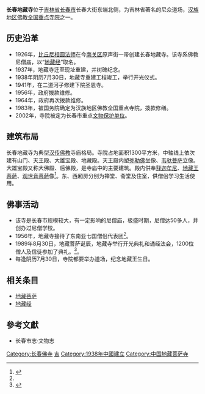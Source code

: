 {{文物保护单位
| 级别 = 3
| 省名 = 吉林省
| 市/县名 = 长春市
| 图片 = Feng-Ler Theatre.jpg
| 名称 = 地藏寺
| 编号 = 第7批第13号
| 分类 = 
| 所在 = 长春市长春大街7号
| 时代 = 1934年
| 登录 = 2004年12月30日
}}
'''长春地藏寺'''位于[[吉林省|吉林省]][[长春市|长春市]]长春大街东端北侧，为吉林省著名的尼众道场，[[汉族地区佛教全国重点寺院|汉族地区佛教全国重点寺院]]之一。

== 历史沿革 ==
*1926年，[[比丘尼|比丘尼]][[相圆法师|相圆法师]]在今[[南关区|南关区]]原声街一带创建长春地藏寺。该寺系佛教尼僧庙，以“[[地藏经|地藏经]]”取名。
*1937年，地藏寺迁至现址重建，并树碑纪念。
*1938年阴历7月30日，地藏寺重建工程竣工，举行开光仪式。
*1941年，在二道河子修建下院圣恩寺。
*1956年，政府拨款维修。
*1964年，政府再次拨款维修。
*1983年，被国务院确定为汉族地区佛教全国重点寺院，拨款修缮。
*2002年，寺院被定为长春市重点[[文物保护单位|文物保护单位]]。

== 建筑布局 ==
长春地藏寺为典型[[汉传佛教|汉传佛教]]寺庙格局。寺院占地面积1300平方米，中轴线上依次建有山门、天王殿、大雄宝殿、地藏殿。天王殿内塑[[弥勒佛|弥勒佛]]坐像、[[韦驮菩萨|韦驮菩萨]]立像。大雄宝殿又称大佛殿、后佛殿，是寺庙中的主要建筑。殿内供奉[[释迦牟尼|释迦牟尼]]、[[地藏王菩萨|地藏王菩萨]]、[[观世音菩萨|观世音菩萨]]像<ref name="A">{{Cite web |url=http://www.ccng.gov.cn/nggov_2/infocontent.jsp?infoid=345 |title=地藏寺 |accessdate=2009-08-03 |archive-date=2004-11-26 |archive-url=https://web.archive.org/web/20041126185833/http://www.ccng.gov.cn/nggov_2/infocontent.jsp?infoid=345 |dead-url=no }}</ref>。东、西厢房分别为禅堂、斋堂及住室，供僧侣学习生活使用。

==佛事活动==
*该寺是长春市规模较大，有一定影响的尼僧庙，极盛时期，尼僧达50多人，并创办过尼僧学校。
*1956年，地藏寺接待了东南亚七国僧侣代表团<ref name="A" />。
*1989年8月30日，地藏菩萨诞辰，地藏寺举行开光典礼和诵经法会，1200位僧人及信徒参加了典礼。<ref>{{Cite web |url=http://www.huaib.com/siyuan/12272.html |title=长春地藏寺 |accessdate=2009-08-03 |archive-date=2008-12-01 |archive-url=https://web.archive.org/web/20081201173823/http://huaib.com/siyuan/12272.html |dead-url=no }}</ref>。
*每逢阴历7月30日，寺院都要举办道场，纪念地藏王生日。

==相关条目==
*[[地藏菩萨|地藏菩萨]]
*[[地藏经|地藏经]]

==參考文獻==
*长春市志·文物志
<div class="references-small">
<references />
</div>

{{China-buddhism-temple}}


[[Category:长春佛寺|Category:长春佛寺]]
[[Category:汉族地区佛教全国重点寺院|吉]]
[[Category:1938年中國建立|Category:1938年中國建立]]
[[Category:中国地藏菩萨寺|Category:中国地藏菩萨寺]]